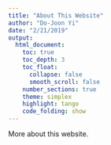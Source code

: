 ```yaml
---
title: "About This Website"
author: "Do-Joon Yi"
date: "2/21/2019"
output: 
  html_document:
    toc: true
    toc_depth: 3
    toc_float: 
      collapse: false
      smooth_scroll: false
    number_sections: true
    theme: simplex 
    highlight: tango
    code_folding: show
---
```


More about this website.

